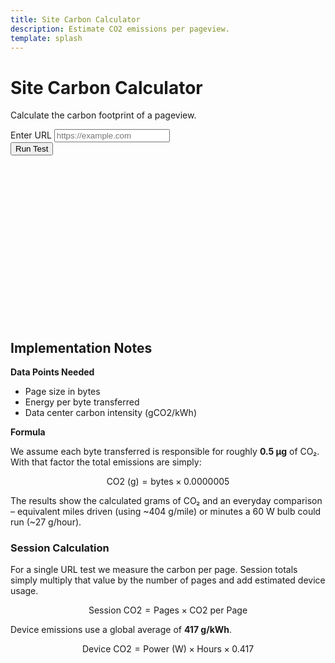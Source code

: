 ```yaml
---
title: Site Carbon Calculator
description: Estimate CO2 emissions per pageview.
template: splash
---
```


<div id="carbon-root" class="container my-4">
  <div class="row justify-content-center">
    <div class="col-lg-8">
      <div class="text-center mb-4">
        <h1>Site Carbon Calculator</h1>
        <p>Calculate the carbon footprint of a pageview.</p>
      </div>
      <form id="carbon-form" class="row gy-2 gx-3 align-items-end mb-3">
        <div class="col-md-8">
          <label for="carbon-url" class="form-label">Enter URL</label>
          <input type="url" id="carbon-url" name="url" placeholder="https://example.com" class="form-control" />
        </div>
        <div class="col-auto">
          <button type="submit" class="btn btn-primary mt-3">Run Test</button>
        </div>
      </form>
      <div id="carbon-results"></div>
      <svg id="carbon-chart" width="600" height="300" class="w-100" preserveAspectRatio="xMidYMid meet"></svg>
    </div>
  </div>
</div>

<script src="https://cdn.jsdelivr.net/npm/d3@7" defer></script>
<script type="module" src="/js/site-carbon-calculator.js" defer></script>

## Implementation Notes

**Data Points Needed**

- Page size in bytes
- Energy per byte transferred
- Data center carbon intensity (gCO2/kWh)

**Formula**

We assume each byte transferred is responsible for roughly **0.5 µg** of CO₂.
With that factor the total emissions are simply:

$$
\text{CO2 (g)} = \text{bytes} \times 0.0000005
$$

The results show the calculated grams of CO₂ and an everyday comparison –
equivalent miles driven (using ~404 g/mile) or minutes a 60&nbsp;W bulb could run
(~27 g/hour).

### Session Calculation

For a single URL test we measure the carbon per page. Session totals simply
multiply that value by the number of pages and add estimated device usage.

$$
\text{Session CO2} = \text{Pages} \times \text{CO2 per Page}
$$

Device emissions use a global average of **417 g/kWh**.

$$
\text{Device CO2} = \text{Power (W)} \times \text{Hours} \times 0.417
$$

